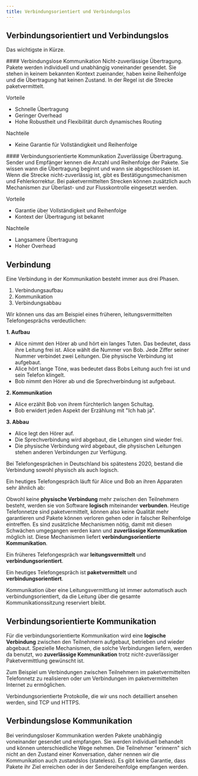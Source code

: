 ```yaml
---
title: Verbindungsorientiert und Verbindungslos
---
```


## Verbindungsorientiert und Verbindungslos

Das wichtigste in Kürze.

<Columns>
<Column>
#### Verbindungslose Kommunikation
Nicht-zuverlässige Übertragung. Pakete werden individuell und unabhängig voneinander gesendet. Sie stehen in keinem bekannten Kontext zueinander, haben keine Reihenfolge und die Übertragung hat keinen Zustand. In der Regel ist die Strecke paketvermittelt.

Vorteile
- Schnelle Übertragung
- Geringer Overhead
- Hohe Robustheit und Flexibilität durch dynamisches Routing

Nachteile
- Keine Garantie für Vollständigkeit und Reihenfolge
</Column>
<Column>
#### Verbindungsorientierte Kommunikation
Zuverlässige Übertragung. Sender und Empfänger kennen die Anzahl und Reihenfolge der Pakete. Sie wissen wann die Übertragung beginnt und wann sie abgeschlossen ist. Wenn die Strecke nicht-zuverlässig ist, gibt es Bestätigungsmechanismen und Fehlerkorrektur. Bei paketvermittelten Strecken können zusätzlich auch Mechanismen zur Überlast- und zur Flusskontrolle eingesetzt werden.

Vorteile
- Garantie über Vollständigkeit und Reihenfolge
- Kontext der Übertragung ist bekannt

Nachteile
- Langsamere Übertragung
- Hoher Overhead

</Column>
</Columns>

## Verbindung
Eine Verbindung in der Kommunikation besteht immer aus drei Phasen.
1. Verbindungsaufbau
2. Kommunikation
3. Verbindungsabbau

Wir können uns das am Beispiel eines früheren, leitungsvermittelten Telefongesprächs verdeutlichen:

**1. Aufbau**
- Alice nimmt den Hörer ab und hört ein langes Tuten. Das bedeutet, dass ihre Leitung frei ist.
 Alice wählt die Nummer von Bob. Jede Ziffer seiner Nummer verbindet zwei Leitungen. Die physische Verbindung ist aufgebaut.
- Alice hört lange Töne, was bedeutet dass Bobs Leitung auch frei ist und sein Telefon klingelt.
- Bob nimmt den Hörer ab und die Sprechverbindung ist aufgebaut.

**2. Kommunikation**
- Alice erzählt Bob von ihrem fürchterlich langen Schultag.
- Bob erwidert jeden Aspekt der Erzählung mit "Ich hab ja".

**3. Abbau**
- Alice legt den Hörer auf.
- Die Sprechverbindung wird abgebaut, die Leitungen sind wieder frei.
- Die physische Verbindung wird abgebaut, die physischen Leitungen stehen anderen Verbindungen zur Verfügung.

Bei Telefongesprächen in Deutschland bis spätestens 2020, bestand die Verbindung sowohl physisch als auch logisch.

Ein heutiges Telefongespräch läuft für Alice und Bob an ihren Apparaten sehr ähnlich ab:

Obwohl keine **physische Verbindung** mehr zwischen den Teilnehmern besteht, werden sie von Software **logisch** miteinander **verbunden**. Heutige Telefonnetze sind paketvermittelt, können also keine Qualität mehr garantieren und Pakete können verloren gehen oder in falscher Reihenfolge eintreffen. Es sind zusätzliche Mechanismen nötig, damit mit diesen Schwächen umgegangen werden kann und **zuverlässige Kommunikation** möglich ist. Diese Mechanismen liefert **verbindungsorientierte Kommunikation**.

Ein früheres Telefongespräch war **leitungsvermittelt** und **verbindungsorientiert**.

Ein heutiges Telefongespräch ist **paketvermittelt** und **verbindungsorientiert**.


Kommunikation über eine Leitungsvermittlung ist immer automatisch auch verbindungsorientiert, da die Leitung über die gesamte Kommunikationssitzung reserviert bleibt.

## Verbindungsorientierte Kommunikation
Für die verbindungsorientierte Kommunikation wird eine **logische Verbindung** zwischen den Teilnehmern aufgebaut, betrieben und wieder abgebaut. Spezielle Mechanismen, die solche Verbindungen liefern, werden da benutzt, wo **zuverlässige Kommunikation** trotz nicht-zuverlässiger Paketvermittlung gewünscht ist.

Zum Beispiel um Verbindungen zwischen Teilnehmern im paketvermittelten Telefonnetz zu realisieren oder um Verbindungen im paketvermittelten Internet zu ermöglichen.

Verbindungsorientierte Protokolle, die wir uns noch detailliert ansehen werden, sind TCP und HTTPS.

## Verbindungslose Kommunikation

Bei verindungsloser Kommunikation werden Pakete unabhängig voneinander gesendet und empfangen. Sie werden individuell behandelt und können unterschiedliche Wege nehmen. Die Teilnehmer "erinnern" sich nicht an den Zustand einer Konversation, daher nennen wir die Kommunikation auch zustandslos (stateless). Es gibt keine Garantie, dass Pakete ihr Ziel erreichen oder in der Sendereihenfolge empfangen werden.

